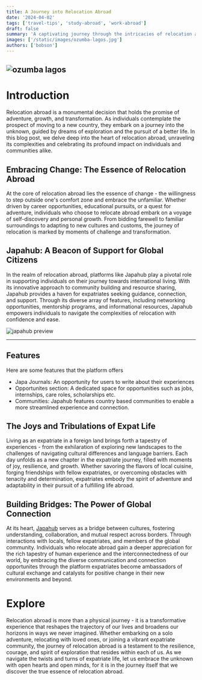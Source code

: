 ```yaml
---
title: A Journey into Relocation Abroad
date: '2024-04-02'
tags: ['travel-tips', 'study-abroad', 'work-abroad']
draft: false
summary: 'A captivating journey through the intricacies of relocation abroad, exploring the challenges, triumphs, and discoveries that accompany the pursuit of a new life in foreign lands'
images: ['/static/images/ozumba-lagos.jpg']
authors: ['bobson']
---
```


## ![ozumba lagos](/static/images/ozumba-lagos.jpg)

# Introduction

Relocation abroad is a monumental decision that holds the promise of adventure, growth, and transformation. As individuals contemplate the prospect of moving to a new country, they embark on a journey into the unknown, guided by dreams of exploration and the pursuit of a better life. In this blog post, we delve deep into the heart of relocation abroad, unraveling its complexities and celebrating its profound impact on individuals and communities alike.

## Embracing Change: The Essence of Relocation Abroad

At the core of relocation abroad lies the essence of change - the willingness to step outside one's comfort zone and embrace the unfamiliar. Whether driven by career opportunities, educational pursuits, or a quest for adventure, individuals who choose to relocate abroad embark on a voyage of self-discovery and personal growth. From bidding farewell to familiar surroundings to adapting to new cultures and customs, the journey of relocation is marked by moments of challenge and transformation.

## Japahub: A Beacon of Support for Global Citizens

In the realm of relocation abroad, platforms like Japahub play a pivotal role in supporting individuals on their journey towards international living. With its innovative approach to community building and resource sharing, Japahub provides a haven for expatriates seeking guidance, connection, and support. Through its diverse array of features, including networking opportunities, mentorship programs, and informational resources, Japahub empowers individuals to navigate the complexities of relocation with confidence and ease.

![japahub preview](/static/images/japapreview.png)

---

## Features

Here are some features that the platform offers

- Japa Journals: An opportunity for users to write about their experiences
- Opportunites section: A dedicated space for opportunities such as jobs, internships, care roles, scholarships etc.
- Communities: Japahub features country based communities to enable a more streamlined experience and connection.

## The Joys and Tribulations of Expat Life

Living as an expatriate in a foreign land brings forth a tapestry of experiences - from the exhilaration of exploring new landscapes to the challenges of navigating cultural differences and language barriers. Each day unfolds as a new chapter in the expatriate journey, filled with moments of joy, resilience, and growth. Whether savoring the flavors of local cuisine, forging friendships with fellow expatriates, or overcoming obstacles with tenacity and determination, expatriates embody the spirit of adventure and adaptability in their pursuit of a fulfilling life abroad.

## Building Bridges: The Power of Global Connection

At its heart, [Japahub](https://info.japahub.com) serves as a bridge between cultures, fostering understanding, collaboration, and mutual respect across borders. Through interactions with locals, fellow expatriates, and members of the global community. Individuals who relocate abroad gain a deeper appreciation for the rich tapestry of human experience and the interconnectedness of our world, by embracing the diverse communication and connection opportunites through the platform expatriates become ambassadors of cultural exchange and catalysts for positive change in their new environments and beyond.

# Explore

Relocation abroad is more than a physical journey - it is a transformative experience that reshapes the trajectory of our lives and broadens our horizons in ways we never imagined. Whether embarking on a solo adventure, relocating with loved ones, or joining a vibrant expatriate community, the journey of relocation abroad is a testament to the resilience, courage, and spirit of exploration that resides within each of us. As we navigate the twists and turns of expatriate life, let us embrace the unknown with open hearts and open minds, for it is in the journey itself that we discover the true essence of relocation abroad.
